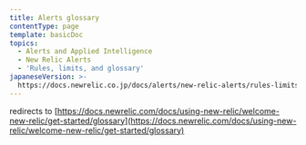 ```yaml
---
title: Alerts glossary
contentType: page
template: basicDoc
topics:
  - Alerts and Applied Intelligence
  - New Relic Alerts
  - 'Rules, limits, and glossary'
japaneseVersion: >-
  https://docs.newrelic.co.jp/docs/alerts/new-relic-alerts/rules-limits-glossary/alerts-glossary
---
```


redirects to [https://docs.newrelic.com/docs/using-new-relic/welcome-new-relic/get-started/glossary](https://docs.newrelic.com/docs/using-new-relic/welcome-new-relic/get-started/glossary)
